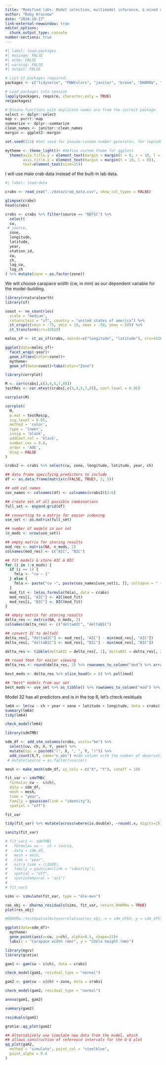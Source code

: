 ```yaml
---
title: "Modified labs: Model selection, multimodel inference, & mixed models"
author: "Ruby Krasnow"
date: "2024-10-17"
link-external-newwindow: true 
editor_options: 
  chunk_output_type: console
number-sections: true
---
```


```r
#| label: load-packages
#| message: FALSE
#| echo: FALSE
#| warning: FALSE
#| output: FALSE

# List of packages required:
packages <- c("tidyverse", "PNWColors", "janitor", "broom", "DHARMa", "performance")

# Load packages into session
lapply(packages, require, character.only = TRUE)
rm(packages)

# Ensure functions with duplicate names are from the correct package
select <- dplyr::select
map <- purrr::map
summarize <- dplyr::summarize
clean_names <- janitor::clean_names
margin <- ggplot2::margin

set.seed(123) #Set seed for pseudo-random number generator, for reproducibility

mytheme <- theme_light()+ #define custom theme for ggplots
  theme(axis.title.y = element_text(margin = margin(t = 0, r = 10, l = 0)),
        axis.title.x = element_text(margin = margin(t = 10, l = 0)),
        text=element_text(size=15))
```

I will use male crab data instead of the built-in lab data.
```r
#| label: load-data

crabs <- read_csv("../data/crab_data.csv", show_col_types = FALSE)

glimpse(crabs)
head(crabs)

crabs <- crabs %>% filter(source == "NEFSC") %>% 
  select(
  cw,
 # source,
  zone,
  longitude,
  latitude,
  year,
  station_id,
  cw,
  ch,
  log_cw,
  log_ch
) %>% mutate(zone = as.factor(zone))
```

We will choose carapace width (cw, in mm) as our dependent variable for the model-building.

```r
library(rnaturalearth)
library(sf)

coast <- ne_countries(
  scale = "medium",
  returnclass = "sf", country = "united states of america") %>% 
  st_crop(c(xmin = -75, ymin = 10, xmax = -50, ymax = 50)) %>% 
  st_transform(crs=32619)

males_sf <- st_as_sf(crabs, coords=c("longitude", "latitude"), crs=4326)

ggplot(data=males_sf)+
  facet_wrap(~year)+
  geom_sf(aes(color=zone))+
  mytheme+
  geom_sf(data=coast)+labs(color="Zone")
```

```r
library(corrplot)

M <- cor(crabs[,c(3,4,5,7,8)])
testRes <- cor.mtest(crabs[,c(3,4,5,7,8)], conf.level = 0.95)

corrplot(M)

corrplot(
  M,
  p.mat = testRes$p,
  sig.level = 0.05,
  method = 'color',
  type = 'lower',
  insig = 'blank',
  addCoef.col = 'black',
  number.cex = 0.8,
  order = 'AOE',
  diag = FALSE
)
```

```r

crabs2 <- crabs %>% select(cw, zone, longitude, latitude, year, ch)

## data frame specifying predictors to include
df <- as.data.frame(matrix(c(FALSE, TRUE), 2, 5))

## add col names
cov_names <- colnames(df) <- colnames(crabs2)[2:6]

## create set of all possible combinations
full_set <- expand.grid(df)

## converting to a matrix for easier indexing
use_set <- as.matrix(full_set)

## number of models in our set
(n_mods <- nrow(use_set))
```

```r
## empty matrix for storing results
mod_res <- matrix(NA, n_mods, 2)
colnames(mod_res) <- c("AIC", "BIC")

## fit models & store AIC & BIC
for (i in 1:n_mods) {
  if (i == 1) {
    fmla <- "cw ~ 1"
  } else {
    fmla <- paste("cw ~", paste(cov_names[use_set[i, ]], collapse = " + "))
  }
  mod_fit <- lm(as.formula(fmla), data = crabs)
  mod_res[i, "AIC"] <- AIC(mod_fit)
  mod_res[i, "BIC"] <- BIC(mod_fit)
}

```

```r
## empty matrix for storing results
delta_res <- matrix(NA, n_mods, 2)
colnames(delta_res) <- c("deltaAIC", "deltaBIC")

## convert IC to deltaIC
delta_res[, "deltaAIC"] <- mod_res[, "AIC"] - min(mod_res[, "AIC"])
delta_res[, "deltaBIC"] <- mod_res[, "BIC"] - min(mod_res[, "BIC"])

delta_res <- tibble(deltaAIC = delta_res[, 1], deltaBIC = delta_res[, 2])

## round them for easier viewing
delta_res <- round(delta_res, 2) %>% rownames_to_column("mod") %>% arrange(deltaAIC)
```

```r

best_mods <- delta_res %>% slice_head(n = 8) %>% pull(mod)

## "best" models from our set
best_mods <- use_set %>% as_tibble() %>% rownames_to_column("mod") %>% filter(mod %in% best_mods)
```

Model 32 has all predictors and is in the top 8, let's check residuals
```r
lm64 <- lm(cw ~ ch + year + zone + latitude + longitude, data = crabs)
summary(lm64)
tidy(lm64)
```

```r
check_model(lm64)
```

```r
library(sdmTMB)

sdm_df <- add_utm_columns(crabs, units="km") %>% 
  select(cw, ch, X, Y, year) %>% 
  mutate(loc = paste0("(", X, ", ", Y, ")")) %>% 
  add_count(X,Y, name="n_obs") #add column with the number of observations at each set of coordinates
 # mutate(source = as.factor(source))

mesh <- make_mesh(sdm_df, xy_cols = c("X", "Y"), cutoff = 10)
```

```r
fit_var <- sdmTMB(
  formula= cw ~  s(ch),
  data = sdm_df,
  mesh = mesh,
  time = "year",
  family = gaussian(link = "identity"),
  spatial = "off")

fit_var

tidy(fit_var) %>% mutate(across(where(is.double), ~round(.x, digits=2)))

sanity(fit_var)

# fit_var2 <- sdmTMB(
#   formula= cw ~  ch + source,
#   data = sdm_df,
#   mesh = mesh,
#   time = "year",
#   extra_time = c(2020),
#   family = gaussian(link = "identity"),
#   spatial = "off", 
#   spatiotemporal = "ar1")
# 
# fit_var2
```

```r
sims <- simulate(fit_var, type = "mle-mvn")

res_obj <- dharma_residuals(sims, fit_var, return_DHARMa = TRUE)
plot(res_obj)
```

```r
#DHARMa::testSpatialAutocorrelation(res_obj, x = sdm_df$X, y = sdm_df$Y)
```

```r

ggplot(data=sdm_df)+
  mytheme+
  geom_point(aes(x=cw, y=ch), alpha=0.5, shape=21)+
  labs(x = "Carapace width (mm)", y = "Chela height (mm)")
```

```r
library(mgcv)
library(gratia)

gam1 <- gam(cw ~ s(ch), data = crabs)

check_model(gam1, residual_type = "normal")

gam2 <- gam(cw ~ s(ch) + zone, data = crabs)

check_model(gam2, residual_type = "normal")

anova(gam1, gam2)

summary(gam2)

residuals(gam1)

gratia::qq_plot(gam2)

## Alternatively use simulate new data from the model, which
## allows construction of reference intervals for the Q-Q plot
qq_plot(gam2,
  method = "simulate", point_col = "steelblue",
  point_alpha = 0.4
)
```

